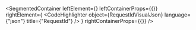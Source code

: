
<SegmentedContainer
  leftElement={<RequestIdDesc />}
  leftContainerProps={{}}
  rightElement={
    <CodeHighlighter
      object={RequestIdVisualJson}
      language={"json"}
      title={"RequestId"}
    />
  }
  rightContainerProps={{}}
/>

<div
  class={"spacer"}
/>


